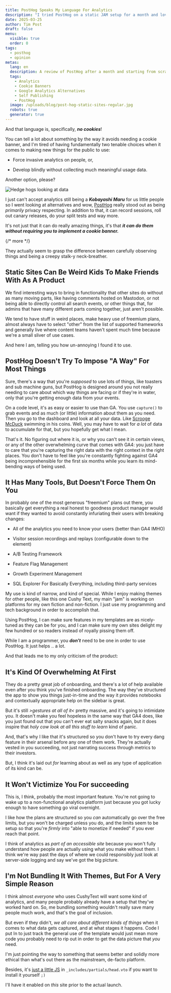 ```yaml
---
title: PostHog Speaks My Language For Analytics
description: "I tried PostHog on a static JAM setup for a month and loved it. Uncompensated."
date: 2025-03-25
author: Tim Post
draft: false
menu:
  visible: true
  order: 0
tags:
  - posthog
  - opinion
metas:
  lang: en
  description: A review of PostHog after a month and starting from scratch on a static site. Uncompensated. 
  tags:
    - Analytics
    - Cookie Banners
    - Google Analytics Alternatives
    - Self Publishing
    - PostHog
  image: /uploads/blog/post-hog-static-sites-regular.jpg
  robots: true
  generator: true
---
```


And that language is, specifically, ***no cookies***!

You can tell a lot about something by the way it avoids needing a cookie banner, 
and I'm tired of having fundamentally two tenable choices when it comes to 
making new things for the public to use:

 - Force invasive analytics on people, or, 

 - Develop blindly without collecting much meaningful usage data.

Another option, please?

<img
  class="blog_image"
  src="/uploads/blog/post-hog-static-sites-regular.jpg" 
  alt="Hedge hogs looking at data" 
  title="Kind of a corny personification but CHECK OUT THAT HAIR!" />

I just can't accept analytics still being a ***Kobayashi Maru*** for us little people
so I went looking at alternatives and wow, [PostHog](https://posthog.com) really stood
out as being _primarily_ privacy respecting. In addition to that, it can record 
sessions, roll out canary releases, do your split tests and way more.

It's not just that it can do really amazing things, it's that ***it can do them without
requiring you to implement a cookie banner.***

{/* more */} 
  
They actually seem to grasp the difference between carefully observing things and being a 
creepy stalk-y neck-breather. 
  
## Static Sites Can Be Weird Kids To Make Friends With As A Product

We find interesting ways to bring in functionality that other sites do without as many
moving parts, like having comments hosted on Mastodon, or not being able to directly 
control all search events, or other things that, for admins that have many different 
parts coming together, just aren't possible.

We tend to have stuff in weird places, make heavy use of freemium plans, almost always 
have to select "other" from the list of supported frameworks and generally live where
content teams haven't spent much time because we're a small sliver of use cases.

And here I am, telling you how un-annoying I found it to use. 

## PostHog Doesn't Try To Impose "A Way" For Most Things

Sure, there's a way that you're _supposed_ to use lots of things, like toasters and 
sub machine guns, but PostHog is designed around you not really needing to care about
which way things are facing or if they're in water, only that you're getting enough 
data from your events. 

On a code level, it's as easy or easier to use than GA. You use `capture()` to grab 
events and as much (or little) information about them as you need. Then you go to
the dashboard and look at all your data. Like [Scrooge McDuck](https://en.wikipedia.org/wiki/Scrooge_McDuck) 
swimming in his coins. Well, you may have to wait for _a lot_ of data to accumulate for that, 
but you hopefully get what I mean.

That's it. No figuring out where it is, or why you can't see it in certain views, or 
any of the other overwhelming curve that comes with GA4: you just have to care that 
you're capturing the right data with the right context in the right places. You don't 
have to feel like you're constantly fighting against GA4 being incomprehensible for 
the first six months while you learn its mind-bending ways of being used.

## It Has Many Tools, But Doesn't Force Them On You

In probably one of the most generous "freemium" plans out there, you basically get
everything a real honest to goodness product manager would want if they wanted to 
avoid constantly infuriating their users with breaking changes:

 - All of the analytics you need to know your users (better than GA4 IMHO)

 - Visitor session recordings and replays (configurable down to the element)
 
 - A/B Testing Framework

 - Feature Flag Management

 - Growth Experiment Management 

 - SQL Explorer For Basically Everything, including third-party services

My use is kind of narrow, and kind of special. While I enjoy making themes for other 
people, like this one Cushy Text, my main "jam" is working on platforms for my own 
fiction and non-fiction. I just use my programming and tech background in order to 
accomplish that. 

Using PostHog, I can make sure features in my templates are as nicely-tuned as they 
can be for you, and I can make sure my own sites delight my few hundred or so 
readers instead of royally pissing them off.

While I am a programmer, you ***don't*** need to be one in order to use PostHog. It 
just helps .. a lot.

And that leads me to my only criticism of the product:

## It's Kind Of Overwhelming At First

They do a pretty great job of onboarding, and there's a lot of help available even 
after you think you've finished onboarding. The way they've structured the app to 
show you things just-in-time and the way it provides notebooks and contextually
appropriate help on the sidebar is great.

But it's still _&gt;gestures at all of it&lt;_ pretty massive, and it's going to 
intimidate you. It doesn't make you feel hopeless in the same way that GA4 does, 
like you just found out that you can't ever eat salty snacks again, but it does
inspire that _holy cow look at all this stuff to learn_ kind of panic.

And, that's why I like that it's structured so you don't have to try every dang
feature in their arsenal before any one of them work. They're actually vested in
you succeeding, not just narrating success through metrics to their investors.

But, I think it's laid out _for_ learning about as well as any type of application
of its kind can be.

## It Won't Victimize You For succeeding

This is, I think, probably the most important feature. You're not going to wake
up to a non-functional analytics platform just because you got lucky enough 
to have something go viral overnight.

I like how the plans are structured so you _can_ automatically go over the free
limits, but you won't be charged unless you do, and the limits seem to be setup
so that you're _firmly_ into "able to monetize if needed" if you ever reach that
point.

I think of analytics as _part of an accessible site_ because you won't fully
understand how people are actually using what you make without them. I think we're
way past the days of where we could responsibly just look at server-side logging
and say we've got the big picture.

## I'm Not Bundling It With Themes, But For A Very Simple Reason

I think almost _everyone_ who uses CushyText will want some kind of analytics, 
and many people probably already have a setup that they've worked hard on. So,
me bundling something wouldn't really save many people much work, and that's
the goal of inclusion.

But even if they didn't, _we all care about different kinds of things_ when it 
comes to what data gets captured, and at what stages it happens. Code I put In
to just track the general use of the template would just mean more code you 
probably need to rip out in order to get the data picture that _you_ need.

I'm just pointing the way to something that seems better and solidly more ethical
than what's out there as the mainstream, de-facto platform.

Besides, it's [just a little JS](https://posthog.com/docs/libraries/js) in 
`_includes/partials/head.vto` if you want to install it yourself `;)`

I'll have it enabled on _this_ site prior to the actual launch.